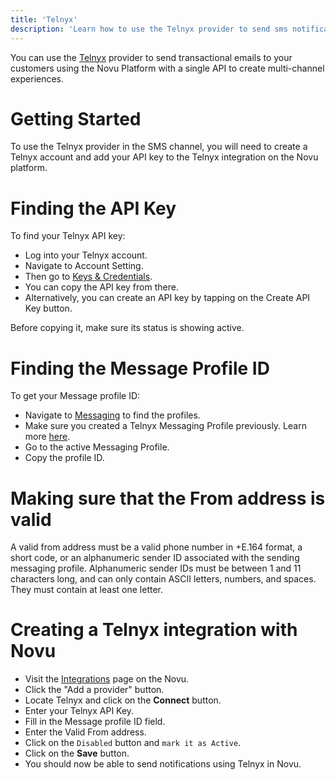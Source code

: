 ```yaml
---
title: 'Telnyx'
description: 'Learn how to use the Telnyx provider to send sms notifications using Novu'
---
```


You can use the [Telnyx](https://telnyx.com/) provider to send transactional emails to your customers using the Novu Platform with a single API to create multi-channel experiences.

# Getting Started

To use the Telnyx provider in the SMS channel, you will need to create a Telnyx account and add your API key to the Telnyx integration on the Novu platform.

# Finding the API Key

To find your Telnyx API key:

- Log into your Telnyx account.
- Navigate to Account Setting.
- Then go to [Keys & Credentials](https://portal.telnyx.com/#/app/api-keys).
- You can copy the API key from there.
- Alternatively, you can create an API key by tapping on the Create API Key button.

Before copying it, make sure its status is showing active.

# Finding the Message Profile ID

To get your Message profile ID:

- Navigate to [Messaging](https://portal.telnyx.com/#/app/messaging) to find the profiles.
- Make sure you created a Telnyx Messaging Profile previously. Learn more [here](https://developers.telnyx.com/docs/v2/messaging/quickstarts/portal-setup).
- Go to the active Messaging Profile.
- Copy the profile ID.

# Making sure that the From address is valid

A valid from address must be a valid phone number in +E.164 format, a short code, or an alphanumeric sender ID associated with the sending messaging profile. Alphanumeric sender IDs must be between 1 and 11 characters long, and can only contain ASCII letters, numbers, and spaces. They must contain at least one letter.

# Creating a Telnyx integration with Novu

- Visit the [Integrations](https://web.novu.co/integrations) page on the Novu.
- Click the "Add a provider" button.
- Locate Telnyx and click on the **Connect** button.
- Enter your Telnyx API Key.
- Fill in the Message profile ID field.
- Enter the Valid From address.
- Click on the `Disabled` button and `mark it as Active`.
- Click on the **Save** button.
- You should now be able to send notifications using Telnyx in Novu.